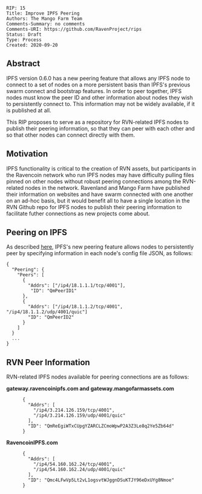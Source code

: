 <pre>
RIP: 15
Title: Improve IPFS Peering
Authors: The Mango Farm Team
Comments-Summary: no comments
Comments-URI: https://github.com/RavenProject/rips
Status: Draft
Type: Process
Created: 2020-09-20
</pre>

==Abstract==

IPFS version 0.6.0 has a new peering feature that allows any IPFS node to connect to a set of nodes on a more persistent basis than IPFS's previous swarm connect and bootstrap features.  In order to peer together, IPFS nodes must know the peer ID and other information about nodes they wish to persistently connect to.  This information may not be widely available, if it is published at all.

This RIP proposes to serve as a repository for RVN-related IPFS nodes to publish their peering information, so that they can peer with each other and so that other nodes can connect directly with them.

==Motivation==
IPFS functionality is critical to the creation of RVN assets, but participants in the Ravencoin network who run IPFS nodes may have difficulty pulling files pinned on other nodes without robust peering connections among the RVN-related nodes in the network.  Ravenland and Mango Farm have published their information on websites and have swarm connected with one another on an ad-hoc basis, but it would benefit all to have a single location in the RVN Github repo for IPFS nodes to publish their peering information to facilitate futher connections as new projects come about.

==Peering on IPFS==

As described [https://github.com/ipfs/go-ipfs/blob/master/docs/config.md#peering here], IPFS's new peering feature allows nodes to persistently peer by specifying information in each node's config file JSON, as follows:

<pre>
{
  "Peering": {
    "Peers": [
      {
        "Addrs": ["/ip4/18.1.1.1/tcp/4001"],
         "ID": "QmPeerID1"
      },
      {
        "Addrs": ["/ip4/18.1.1.2/tcp/4001", "/ip4/18.1.1.2/udp/4001/quic"]
        "ID": "QmPeerID2"
      }
    ]
  }
  ...
}
</pre>

==RVN Peer Information==

RVN-related IPFS nodes available for peering connections are as follows:

'''gateway.ravencoinipfs.com and gateway.mangofarmassets.com'''

<pre>
      {
        "Addrs": [
          "/ip4/3.214.126.159/tcp/4001",
          "/ip4/3.214.126.159/udp/4001/quic"
        ],
        "ID": "QmReEgiWTxCUpgYZARCLZCmoWpwP2A3Z3Le8q2Ye5Zb64d"
      }
</pre>

'''RavencoinIPFS.com'''
<pre>
      {
        "Addrs": [
          "/ip4/54.160.162.24/tcp/4001",
          "/ip4/54.160.162.24/udp/4001/quic"
        ],
        "ID": "Qmc4LFwVp5Lt2vL1ogsvtWJggnDSuKTJY96eDxUYg8Nmoe"
      }
</pre>

